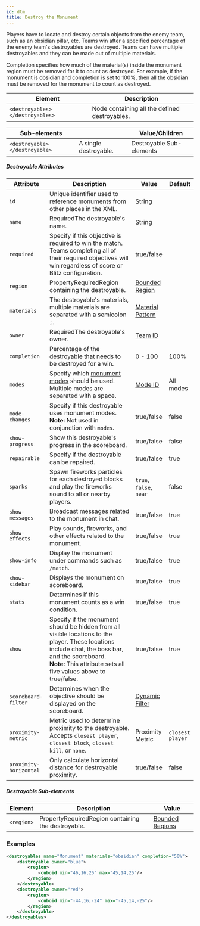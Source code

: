 ```yaml
---
id: dtm
title: Destroy the Monument
---
```


Players have to locate and destroy certain objects from the enemy team, such as an obsidian pillar, etc. 
Teams win after a specified percentage of the enemy team's destroyables are destroyed. 
Teams can have multiple destroyables and they can be made out of multiple materials.

Completion specifies how much of the material(s) inside the monument region must be removed for it to count as destroyed.
For example, if the monument is obsidian and completion is set to 100%, then all the obsidian must be removed for the monument to count as destroyed.

| Element | Description |
|---|---|
| `<destroyables> </destroyables>` | Node containing all the defined destroyables. |

| Sub-elements || Value/Children |
|---|---|---|
| `<destroyable> </destroyable>` | A single destroyable. | <span className="badge badge--secondary">Destroyable Sub-elements</span> |

##### Destroyable Attributes

| Attribute | Description | Value | Default |
|---|---|---|---|
| `id` | Unique identifier used to reference monuments from other places in the XML. | <span className="badge badge--primary">String</span> |
| `name` | <span className="badge badge--danger">Required</span>The destroyable's name. | <span className="badge badge--primary">String</span> |
| `required` | Specify if this objective is required to win the match. Teams completing all of their required objectives will win regardless of score or Blitz configuration. | <span className="badge badge--primary">true/false</span> |
| `region` | <span className="badge badge--secondary" title="Can be either this attribute or a sub-element.">Property</span><span className="badge badge--danger">Required</span>Region containing the destroyable. | [Bounded Region](/docs/modules/mechanics/regions) |
| `materials` | The destroyable's materials, multiple materials are separated with a semicolon `;`. | [Material Pattern](/docs/reference/items/inventory#material-matchers) |
| `owner` | <span className="badge badge--danger">Required</span>The destroyable's owner. | [Team ID](/docs/modules/format/teams) |
| `completion` | Percentage of the destroyable that needs to be destroyed for a win. | <span className="badge badge--primary">0 - 100</span> | 100% |
| `modes` | Specify which [monument modes](/docs/modules/objectives/monument-modes) should be used. Multiple modes are separated with a space. | [Mode ID](/docs/modules/objectives/monument-modes) | <span className="badge badge--secondary">All modes</span> |
| `mode-changes` | Specify if this destroyable uses monument modes.<br />**Note:** Not used in conjunction with `modes`. | <span className="badge badge--primary">true/false</span> | false |
| `show-progress` | Show this destroyable's progress in the scoreboard. | <span className="badge badge--primary">true/false</span> | false |
| `repairable` | Specify if the destroyable can be repaired. | <span className="badge badge--primary">true/false</span> | true |
| `sparks` | Spawn fireworks particles for each destroyed blocks and play the fireworks sound to all or nearby players. | `true`, `false`, `near` | false |
| `show-messages` | Broadcast messages related to the monument in chat. | <span className="badge badge--primary">true/false</span> | true |
| `show-effects` | Play sounds, fireworks, and other effects related to the monument. | <span className="badge badge--primary">true/false</span> | true |
| `show-info` | Display the monument under commands such as `/match`. | <span className="badge badge--primary">true/false</span> | true |
| `show-sidebar` | Displays the monument on scoreboard. | <span className="badge badge--primary">true/false</span> | true |
| `stats` | Determines if this monument counts as a win condition. | <span className="badge badge--primary">true/false</span> | true |
| `show` | Specify if the monument should be hidden from all visible locations to the player. These locations include chat, the boss bar, and the scoreboard.<br />**Note:** This attribute sets all five values above to true/false. | <span className="badge badge--primary">true/false</span> | true |
| `scoreboard-filter` | Determines when the objective should be displayed on the scoreboard. | [Dynamic Filter](/docs/modules/mechanics/filters#dynamic-filters) | |
| `proximity-metric` | Metric used to determine proximity to the destroyable.<br />Accepts `closest player`, `closest block`, `closest kill`, or `none`. | <span className="badge badge--primary">Proximity Metric</span> | `closest player` |
| `proximity-horizontal` | Only calculate horizontal distance for destroyable proximity. | <span className="badge badge--primary">true/false</span> | false |

##### Destroyable Sub-elements

| Element | Description | Value |
|---|---|---|
| `<region>` | <span className="badge badge--secondary" title="Can be either this sub-element or an attribute.">Property</span><span className="badge badge--danger">Required</span>Region containing the destroyable. | [Bounded Regions](/docs/modules/mechanics/regions) |

### Examples

```xml
<destroyables name="Monument" materials="obsidian" completion="50%">
    <destroyable owner="blue">
        <region>
            <cuboid min="46,16,26" max="45,14,25"/>
        </region>
    </destroyable>
    <destroyable owner="red">
        <region>
            <cuboid min="-44,16,-24" max="-45,14,-25"/>
        </region>
    </destroyable>
</destroyables>
```

